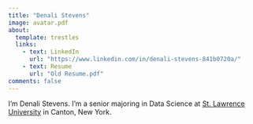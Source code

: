 ```yaml
---
title: "Denali Stevens"
image: avatar.pdf
about:
  template: trestles
  links:
    - text: LinkedIn
      url: "https://www.linkedin.com/in/denali-stevens-841b0720a/"
    - text: Resume
      url: "Old Resume.pdf"
comments: false
---
```



I'm Denali Stevens. I'm a senior majoring in Data Science at [St. Lawrence University](https://www.stlawu.edu/){target="_blank"} in Canton, New York. 


